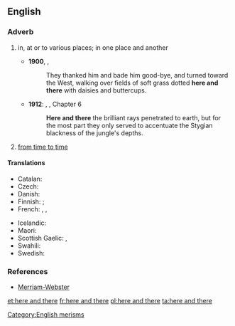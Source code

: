 ==English==

===Adverb===
{{head|en|adverb|head=[[here]] and [[there]]}}

# {{context|idiomatic|lang=en}} in, at or to various places; in one place and another
#* '''1900''', {{w|L. Frank Baum}}, {{w|The Wonderful Wizard of Oz}}
#*: They thanked him and bade him good-bye, and turned toward the West, walking over fields of soft grass dotted '''here and there''' with daisies and buttercups.
#* '''1912''': {{w|Edgar Rice Burroughs}}, {{w|Tarzan of the Apes}}, Chapter 6
#*: '''Here and there''' the brilliant rays penetrated to earth, but for the most part they only served to accentuate the Stygian blackness of the jungle's depths.
# {{context|idiomatic|lang=en}} [[from time to time]]

====Translations====
{{trans-top|in one place and another}}
* Catalan: {{t-|ca|ençà i enllà}}
* Czech: {{t-|cs|sem tam}}
* Danish: {{t-|da|her og der}}
* Finnish: {{t-|fi|siellä täällä}} {{qualifier|in, at}}; {{t-|fi|sinne tänne}} {{qualifier|to}}
* French: {{t+|fr|par-ci, par-là}}, {{t+|fr|çà et là}}, {{t+|fr|ici et là}}
{{trans-mid}}
* Icelandic: {{t+|is|hér og þar}}
* Maori: {{t-|mi|kōtiwhatiwha}}
* Scottish Gaelic: {{t-|gd|an siud 's an seo}},  {{t-|gd|thall 's a-bhos}}
* Swahili: {{t-|sw|huko na huko}}
* Swedish: {{t+|sv|här och där}}
{{trans-bottom}}

{{trans-see|from time to time}}

===References===
* [http://www.m-w.com/dictionary/here%20and%20there Merriam-Webster]

[[Category:English merisms]]

[[et:here and there]]
[[fr:here and there]]
[[pl:here and there]]
[[ta:here and there]]